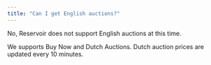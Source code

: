 ```yaml
---
title: "Can I get English auctions?"
---
```


No, Reservoir does not support English auctions at this time.

We supports Buy Now and Dutch Auctions. Dutch auction prices are updated every 10 minutes.
